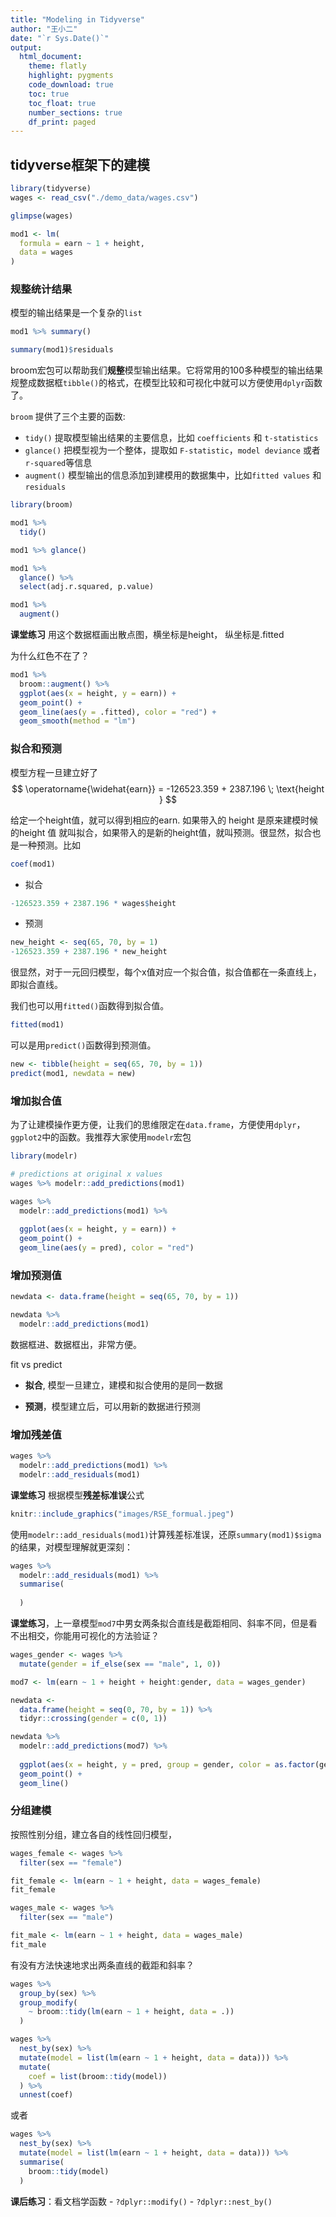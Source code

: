 ```yaml
---
title: "Modeling in Tidyverse"
author: "王小二"
date: "`r Sys.Date()`"
output: 
  html_document:
    theme: flatly
    highlight: pygments
    code_download: true
    toc: true
    toc_float: true
    number_sections: true
    df_print: paged
---
```






## tidyverse框架下的建模


```r
library(tidyverse)
wages <- read_csv("./demo_data/wages.csv")

glimpse(wages)
```



```r
mod1 <- lm(
  formula = earn ~ 1 + height,
  data = wages
)
```



### 规整统计结果

模型的输出结果是一个复杂的`list`

```r
mod1 %>% summary()
```


```r
summary(mod1)$residuals
```


broom宏包可以帮助我们**规整**模型输出结果。它将常用的100多种模型的输出结果规整成数据框`tibble()`的格式，在模型比较和可视化中就可以方便使用`dplyr`函数了。

`broom` 提供了三个主要的函数:

- `tidy()` 提取模型输出结果的主要信息，比如 `coefficients` 和 `t-statistics`
- `glance()` 把模型视为一个整体，提取如 `F-statistic`，`model deviance` 或者 `r-squared`等信息
- `augment()` 模型输出的信息添加到建模用的数据集中，比如`fitted values` 和 `residuals` 


```r
library(broom)

mod1 %>% 
  tidy() 
```



```r
mod1 %>% glance()
```



```r
mod1 %>%
  glance() %>%
  select(adj.r.squared, p.value)
```


```r
mod1 %>% 
  augment()
```

**课堂练习** 用这个数据框画出散点图，横坐标是height， 纵坐标是.fitted



为什么红色不在了？
```r
mod1 %>% 
  broom::augment() %>%
  ggplot(aes(x = height, y = earn)) +
  geom_point() +
  geom_line(aes(y = .fitted), color = "red") +
  geom_smooth(method = "lm")
```






### 拟合和预测

模型方程一旦建立好了
$$
\operatorname{\widehat{earn}} = -126523.359 + 2387.196 \; \text{height } 
$$

给定一个height值，就可以得到相应的earn. 如果带入的 height 是原来建模时候的height 值 就叫拟合，如果带入的是新的height值，就叫预测。很显然，拟合也是一种预测。比如
```r
coef(mod1)
```

- 拟合
```r
-126523.359 + 2387.196 * wages$height
```

- 预测
```r
new_height <- seq(65, 70, by = 1)
-126523.359 + 2387.196 * new_height
```

很显然，对于一元回归模型，每个x值对应一个拟合值，拟合值都在一条直线上，即拟合直线。


我们也可以用`fitted()`函数得到拟合值。
```r
fitted(mod1)
```


可以是用`predict()`函数得到预测值。
```r
new <- tibble(height = seq(65, 70, by = 1))
predict(mod1, newdata = new)
```

### 增加拟合值

为了让建模操作更方便，让我们的思维限定在`data.frame`，方便使用`dplyr`，`ggplot2`中的函数。我推荐大家使用`modelr`宏包

```r
library(modelr)
```


```r
# predictions at original x values
wages %>% modelr::add_predictions(mod1)
```


```r
wages %>% 
  modelr::add_predictions(mod1) %>% 
  
  ggplot(aes(x = height, y = earn)) +
  geom_point() +
  geom_line(aes(y = pred), color = "red") 
```





### 增加预测值

```r
newdata <- data.frame(height = seq(65, 70, by = 1))

newdata %>% 
  modelr::add_predictions(mod1)
```

数据框进、数据框出，非常方便。



::: {.rmdnote}

fit vs predict

- **拟合**, 模型一旦建立，建模和拟合使用的是同一数据

- **预测**，模型建立后，可以用新的数据进行预测

::: 



### 增加残差值
```r
wages %>% 
  modelr::add_predictions(mod1) %>%
  modelr::add_residuals(mod1)
```



**课堂练习** 根据模型**残差标准误**公式

```r
knitr::include_graphics("images/RSE_formual.jpeg")
```

使用`modelr::add_residuals(mod1)`计算残差标准误，还原`summary(mod1)$sigma`的结果，对模型理解就更深刻：

```r
wages %>%
  modelr::add_residuals(mod1) %>% 
  summarise(
    
  )
```



**课堂练习**，上一章模型`mod7`中男女两条拟合直线是截距相同、斜率不同，但是看不出相交，你能用可视化的方法验证？

```r
wages_gender <- wages %>% 
  mutate(gender = if_else(sex == "male", 1, 0))

mod7 <- lm(earn ~ 1 + height + height:gender, data = wages_gender)

newdata <- 
  data.frame(height = seq(0, 70, by = 1)) %>% 
  tidyr::crossing(gender = c(0, 1))

newdata %>% 
  modelr::add_predictions(mod7) %>% 
  
  ggplot(aes(x = height, y = pred, group = gender, color = as.factor(gender))) +
  geom_point() +
  geom_line() 
```



### 分组建模

按照性别分组，建立各自的线性回归模型，

```r
wages_female <- wages %>%
  filter(sex == "female")

fit_female <- lm(earn ~ 1 + height, data = wages_female)
fit_female
```



```r
wages_male <- wages %>%
  filter(sex == "male")

fit_male <- lm(earn ~ 1 + height, data = wages_male)
fit_male
```


有没有方法快速地求出两条直线的截距和斜率？

```r
wages %>%
  group_by(sex) %>%
  group_modify(
    ~ broom::tidy(lm(earn ~ 1 + height, data = .))
  )
```





```r
wages %>%
  nest_by(sex) %>%
  mutate(model = list(lm(earn ~ 1 + height, data = data))) %>%
  mutate(
    coef = list(broom::tidy(model))
  ) %>% 
  unnest(coef)
```


或者
```r
wages %>%
  nest_by(sex) %>%
  mutate(model = list(lm(earn ~ 1 + height, data = data))) %>%
  summarise(
    broom::tidy(model)
  ) 
```


**课后练习**：看文档学函数
- `?dplyr::modify()`
- `?dplyr::nest_by()`


